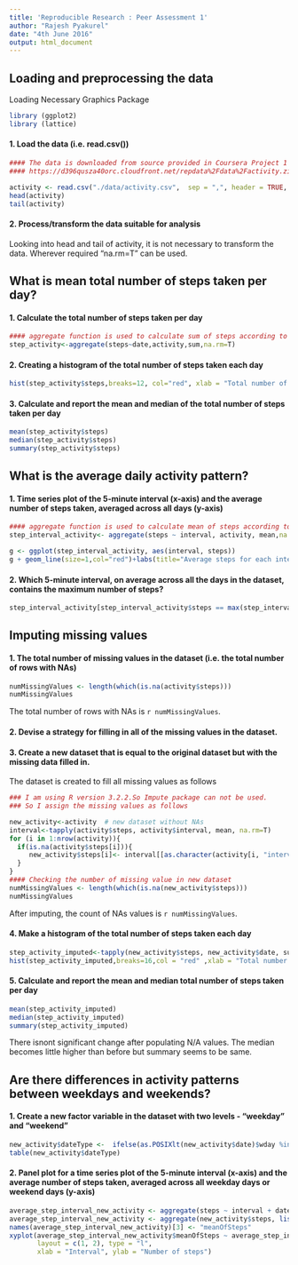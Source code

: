 ```yaml
---
title: 'Reproducible Research : Peer Assessment 1'
author: "Rajesh Pyakurel"
date: "4th June 2016"
output: html_document
---
```


## Loading and preprocessing the data

Loading Necessary Graphics Package

```r
library (ggplot2)
library (lattice)
```

#### 1. Load the data (i.e. read.csv()) 
```r
#### The data is downloaded from source provided in Coursera Project 1 that link to
#### https://d396qusza40orc.cloudfront.net/repdata%2Fdata%2Factivity.zip

activity <- read.csv("./data/activity.csv",  sep = ",", header = TRUE, stringsAsFactors = FALSE)
head(activity)
tail(activity)
```

#### 2. Process/transform the data suitable for analysis
Looking into head and tail of activity, it is not necessary to transform the data. Wherever required "na.rm=T" can be used.

## What is mean total number of steps taken per day?

#### 1. Calculate the total number of steps taken per day
```r
#### aggregate function is used to calculate sum of steps according to date.
step_activity<-aggregate(steps~date,activity,sum,na.rm=T)
```

#### 2. Creating a histogram of the total number of steps taken each day
```r
hist(step_activity$steps,breaks=12, col="red", xlab = "Total number of steps taken each day", main = "Histogram of total steps per day")
```

#### 3. Calculate and report the mean and median of the total number of steps taken per day
```r
mean(step_activity$steps)
median(step_activity$steps)
summary(step_activity$steps)
```

##  What is the average daily activity pattern?

#### 1. Time series plot of the 5-minute interval (x-axis) and the average number of steps taken, averaged across all days (y-axis)
``` r
#### aggregate function is used to calculate mean of steps according to interval. Our interval is of 5 steps
step_interval_activity<- aggregate(steps ~ interval, activity, mean,na.rm=T)

g <- ggplot(step_interval_activity, aes(interval, steps))
g + geom_line(size=1,col="red")+labs(title="Average steps for each interval")
```

#### 2. Which 5-minute interval, on average across all the days in the dataset, contains the maximum number of steps?
```r
step_interval_activity[step_interval_activity$steps == max(step_interval_activity$steps), ]

```

## Imputing missing values  

#### 1. The total number of missing values in the dataset (i.e. the total number of rows with NAs)
```r
numMissingValues <- length(which(is.na(activity$steps)))
numMissingValues 
```
The total number of rows with NAs is `r numMissingValues`.

#### 2. Devise a strategy for filling in all of the missing values in the dataset. 

#### 3. Create a new dataset that is equal to the original dataset but with the missing data filled in.

The dataset is created to fill all missing values as follows

```r
### I am using R version 3.2.2.So Impute package can not be used.
### So I assign the missing values as follows

new_activity<-activity  # new dataset without NAs
interval<-tapply(activity$steps, activity$interval, mean, na.rm=T)
for (i in 1:nrow(activity)){
  if(is.na(activity$steps[i])){
     new_activity$steps[i]<- interval[[as.character(activity[i, "interval"])]]
  }
}
#### Checking the number of missing value in new dataset
numMissingValues <- length(which(is.na(new_activity$steps)))
numMissingValues
```
After imputing, the count of NAs values is `r numMissingValues`.

#### 4. Make a histogram of the total number of steps taken each day 
```r

step_activity_imputed<-tapply(new_activity$steps, new_activity$date, sum)
hist(step_activity_imputed,breaks=16,col = "red" ,xlab = "Total number of steps taken each day", main = "Histogram of total steps per day with imputation")


```

#### 5. Calculate and report the mean and median total number of steps taken per day
```r
mean(step_activity_imputed)
median(step_activity_imputed)
summary(step_activity_imputed)
```
There isnont significant change after populating N/A values. The median becomes little higher than before but summary seems to be same.

## Are there differences in activity patterns between weekdays and weekends?

#### 1. Create a new factor variable in the dataset with two levels - "weekday" and "weekend" 
```r
new_activity$dateType <-  ifelse(as.POSIXlt(new_activity$date)$wday %in% c(0,6), 'weekend', 'weekday')
table(new_activity$dateType)
```

#### 2. Panel plot for a time series plot of the 5-minute interval (x-axis) and the average number of steps  taken, averaged across all weekday days or weekend days (y-axis)
```r
average_step_interval_new_activity <- aggregate(steps ~ interval + dateType, data=new_activity, mean)
average_step_interval_new_activity <- aggregate(new_activity$steps, list(interval = as.numeric(as.character(new_activity$interval)), weekdays=new_activity$dateType),FUN = "mean")
names(average_step_interval_new_activity)[3] <- "meanOfSteps"
xyplot(average_step_interval_new_activity$meanOfSteps ~ average_step_interval_new_activity$interval | average_step_interval_new_activity$weekdays, 
       layout = c(1, 2), type = "l", 
       xlab = "Interval", ylab = "Number of steps")
```